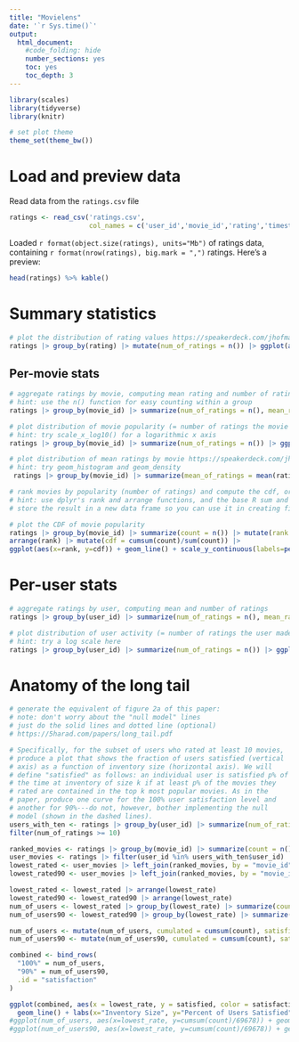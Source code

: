 ```yaml
---
title: "Movielens"
date: '`r Sys.time()`'
output:
  html_document:
    #code_folding: hide
    number_sections: yes
    toc: yes
    toc_depth: 3
---
```


```r
library(scales)
library(tidyverse)
library(knitr)

# set plot theme
theme_set(theme_bw())
```

# Load and preview data

Read data from the `ratings.csv` file
```r
ratings <- read_csv('ratings.csv',
                    col_names = c('user_id','movie_id','rating','timestamp'))
```

Loaded `r format(object.size(ratings), units="Mb")` of ratings data, containing `r format(nrow(ratings), big.mark = ",")` ratings. Here's a preview:
```r
head(ratings) %>% kable()
```

# Summary statistics

```r
# plot the distribution of rating values https://speakerdeck.com/jhofman/modeling-social-data-lecture-2-introduction-to-counting?slide=26
ratings |> group_by(rating) |> mutate(num_of_ratings = n()) |> ggplot(aes(x = rating)) + geom_histogram()
```

## Per-movie stats

```r
# aggregate ratings by movie, computing mean rating and number of ratings
# hint: use the n() function for easy counting within a group
ratings |> group_by(movie_id) |> summarize(num_of_ratings = n(), mean_rating = mean(rating)) |> head()
```

```r
# plot distribution of movie popularity (= number of ratings the movie received)
# hint: try scale_x_log10() for a logarithmic x axis
ratings |> group_by(movie_id) |> summarize(num_of_ratings = n()) |> ggplot(aes(x=num_of_ratings)) + geom_histogram() + scale_x_log10()
```

```r
# plot distribution of mean ratings by movie https://speakerdeck.com/jhofman/modeling-social-data-lecture-2-introduction-to-counting?slide=28
# hint: try geom_histogram and geom_density
 ratings |> group_by(movie_id) |> summarize(mean_of_ratings = mean(rating)) |> ggplot(aes(x = mean_of_ratings)) + geom_density(fill="black")
```

```r
# rank movies by popularity (number of ratings) and compute the cdf, or fraction of all views covered by the top-k movies https://speakerdeck.com/jhofman/modeling-social-data-lecture-2-introduction-to-counting?slide=30
# hint: use dplyr's rank and arrange functions, and the base R sum and cumsum functions
# store the result in a new data frame so you can use it in creating figure 2 from the paper below

# plot the CDF of movie popularity
ratings |> group_by(movie_id) |> summarize(count = n()) |> mutate(rank = rank(-count)) |> 
arrange(rank) |> mutate(cdf = cumsum(count)/sum(count)) |> 
ggplot(aes(x=rank, y=cdf)) + geom_line() + scale_y_continuous(labels=percent_format()) + labs(x="Movie Rank", y="CDF")
```


# Per-user stats

```r
# aggregate ratings by user, computing mean and number of ratings
ratings |> group_by(user_id) |> summarize(num_of_ratings = n(), mean_rating = mean(rating)) 
```

```r
# plot distribution of user activity (= number of ratings the user made)
# hint: try a log scale here
ratings |> group_by(user_id) |> summarize(num_of_ratings = n()) |> ggplot(aes(x=num_of_ratings)) + geom_histogram() + scale_x_log10()

```

# Anatomy of the long tail

```r
# generate the equivalent of figure 2a of this paper:
# note: don't worry about the "null model" lines
# just do the solid lines and dotted line (optional)
# https://5harad.com/papers/long_tail.pdf

# Specifically, for the subset of users who rated at least 10 movies,
# produce a plot that shows the fraction of users satisfied (vertical
# axis) as a function of inventory size (horizontal axis). We will
# define "satisfied" as follows: an individual user is satisfied p% of
# the time at inventory of size k if at least p% of the movies they
# rated are contained in the top k most popular movies. As in the
# paper, produce one curve for the 100% user satisfaction level and
# another for 90%---do not, however, bother implementing the null
# model (shown in the dashed lines).
users_with_ten <- ratings |> group_by(user_id) |> summarize(num_of_ratings = n()) |> 
filter(num_of_ratings >= 10)

ranked_movies <- ratings |> group_by(movie_id) |> summarize(count = n()) |> mutate(rank = rank(-count)) |> arrange(rank)
user_movies <- ratings |> filter(user_id %in% users_with_ten$user_id) |> group_by(user_id)
lowest_rated <- user_movies |> left_join(ranked_movies, by = "movie_id") |> group_by(user_id) |> summarize(lowest_rate = max(rank))
lowest_rated90 <- user_movies |> left_join(ranked_movies, by = "movie_id") |> group_by(user_id) |> summarize(lowest_rate = quantile(rank, 0.9))

lowest_rated <- lowest_rated |> arrange(lowest_rate)
lowest_rated90 <- lowest_rated90 |> arrange(lowest_rate)
num_of_users <- lowest_rated |> group_by(lowest_rate) |> summarize(count = n())
num_of_users90 <- lowest_rated90 |> group_by(lowest_rate) |> summarize(count = n())

num_of_users <- mutate(num_of_users, cumulated = cumsum(count), satisfied = cumulated/69678)
num_of_users90 <- mutate(num_of_users90, cumulated = cumsum(count), satisfied = cumulated/69678)

combined <- bind_rows(
  "100%" = num_of_users,
  "90%" = num_of_users90,
  .id = "satisfaction"
)

ggplot(combined, aes(x = lowest_rate, y = satisfied, color = satisfaction)) +
  geom_line() + labs(x="Inventory Size", y="Percent of Users Satisfied") + geom_line(aes(x=3000), color = "Black", linetype = 5)
#ggplot(num_of_users, aes(x=lowest_rate, y=cumsum(count)/69678)) + geom_line()
#ggplot(num_of_users90, aes(x=lowest_rate, y=cumsum(count)/69678)) + geom_line()
```
